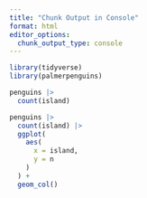 ```yaml
---
title: "Chunk Output in Console"
format: html
editor_options: 
  chunk_output_type: console
---
```


```r
library(tidyverse)
library(palmerpenguins)
```

```r
penguins |> 
  count(island)
```

```r
penguins |> 
  count(island) |> 
  ggplot(
    aes(
      x = island,
      y = n
    )
  ) +
  geom_col()
```

